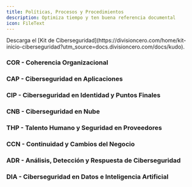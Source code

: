 ```yaml
---
title: Políticas, Procesos y Procedimientos
description: Optimiza tiempo y ten buena referencia documental
icon: FileText
---
```


<Callout>
  Descarga el [Kit de Ciberseguridad](https://divisioncero.com/home/kit-inicio-ciberseguridad?utm_source=docs.divisioncero.com/docs/kudo).
</Callout>


### COR - Coherencia Organizacional

<Cards>
  <Card
    href="/docs/kudo/politicas/politica-seguridad-informacion"
    title="🛡️ Política de Seguridad de la Información"
    description="Política general de seguridad de la información."
  />
  <Card
    href="/docs/kudo/politicas/declaracion-aplicabilidad"
    title="📡 Declaración de Aplicabilidad (SoA)"
    description="Declaración de aplicabilidad de controles."
  />
  <Card
    href="/docs/kudo/politicas/gobernanza-seguridad-informacion"
    title="👨‍💼 Gobernanza de la Seguridad de la Información"
    description="Gobernanza de la seguridad de la información."
  />
  <Card
    href="/docs/kudo/politicas/politica-marco-seguridad-informacion"
    title="🛡️ Política del Marco de Seguridad de la Información"
    description="Marco normativo de seguridad de la información."
  />
  <Card
    href="/docs/kudo/politicas/comite-seguridad-informacion"
    title="👥 Comité de Seguridad de la Información"
    description="Comité de seguridad de la información."
  />
  <Card
    href="/docs/kudo/politicas/compromiso-alta-direccion"
    title="📜 Compromiso de la Alta Dirección"
    description="Compromiso de la alta dirección."
  />
  <Card
    href="/docs/kudo/politicas/matriz-riesgos-seguridad-informacion"
    title="📄 Matriz de Riesgos de Seguridad de la Información"
    description="Matriz de riesgos de seguridad de la información."
  />
  <Card
    href="/docs/kudo/politicas/plan-medicion-evaluacion-controles"
    title="📊 Plan de Medición y Evaluación de Controles"
    description="Plan de medición y evaluación de controles."
  />
  <Card
    href="/docs/kudo/politicas/modelo-roles-gobernanza"
    title="👔 Modelo de Roles y Gobernanza de Seguridad"
    description="Modelo de roles y gobernanza de seguridad."
  />
  <Card
    href="/docs/kudo/politicas/politica-auditoria-interna"
    title="📝 Política de Auditoría Interna de Seguridad"
    description="Política de auditoría interna de seguridad."
  />
  <Card
    href="/docs/kudo/politicas/procedimiento-auditoria-tecnica"
    title="🔍 Procedimiento de Auditoría Técnica"
    description="Procedimiento de auditoría técnica."
  />
  <Card
    href="/docs/kudo/politicas/plan-anual-auditoria"
    title="📅 Plan Anual de Auditoría"
    description="Plan anual de auditoría."
  />
  <Card
    href="/docs/kudo/politicas/registro-plan-acciones-correctivas"
    title="✅ Registro y Plan de Acciones Correctivas"
    description="Registro y plan de acciones correctivas."
  />
  <Card
    href="/docs/kudo/politicas/gobernanza-corporativa-ciberseguridad"
    title="🏢 Política de Gobernanza Corporativa de Ciberseguridad"
    description="Política de gobernanza corporativa de ciberseguridad."
  />
  <Card
    href="/docs/kudo/politicas/matriz-riesgos-ciberseguridad"
    title="📈 Matriz de Riesgos de Ciberseguridad"
    description="Matriz de riesgos de ciberseguridad."
  />
  <Card
    href="/docs/kudo/politicas/plan-tratamiento-riesgos"
    title="⚠️ Plan de Tratamiento de Riesgos"
    description="Plan de tratamiento de riesgos."
  />
  <Card
    href="/docs/kudo/politicas/politica-cumplimiento-regulatorio-legal"
    title="⚖️ Política de Cumplimiento Regulatorio y Legal"
    description="Política de cumplimiento regulatorio y legal."
  />
</Cards>

### CAP - Ciberseguridad en Aplicaciones

<Cards>
  <Card 
    href="/docs/kudo/politicas/politica-desarrollo-seguro"
    title="👨‍💻 Política de Desarrollo Seguro"
    description="Política de desarrollo seguro de software."
  />
  <Card 
    href="/docs/kudo/politicas/estandar-codificacion-segura"
    title="🧩 Estándar de Codificación Segura"
    description="Estándares para la codificación segura de aplicaciones."
  />
  <Card 
    href="/docs/kudo/politicas/procedimientos-revision-codigo-pruebas"
    title="👀 Procedimientos de Revisión de Código y Pruebas de Seguridad"
    description="Procedimientos para revisión de código y pruebas de seguridad."
  />
  <Card 
    href="/docs/kudo/politicas/guias-integracion-segura-apis"
    title="🔗 Guías para la Integración Segura de APIs"
    description="Guías para la integración segura de APIs."
  />
  <Card 
    href="/docs/kudo/politicas/politica-interoperabilidad-nube"
    title="🌐 Política de Interoperabilidad en la Nube"
    description="Política de interoperabilidad en entornos de nube."
  />
  <Card 
    href="/docs/kudo/politicas/estrategia-migracion-portabilidad"
    title="🚚 Estrategia de Migración y Portabilidad"
    description="Estrategia de migración y portabilidad entre plataformas."
  />
</Cards>

### CIP - Ciberseguridad en Identidad y Puntos Finales

<Cards>
  <Card 
    href="/docs/kudo/politicas/politica-control-acceso"
    title="🔑 Política de Control de Acceso"
    description="Lineamientos para la gestión segura del acceso a sistemas."
  />
  <Card 
    href="/docs/kudo/politicas/procedimiento-alta-baja-usuarios"
    title="➕ Procedimiento de Alta y Baja de Usuarios"
    description="Proceso para habilitar y deshabilitar accesos a usuarios."
  />
  <Card 
    href="/docs/kudo/politicas/gestion-accesos-privilegiados"
    title="⭐ Gestión de Accesos Privilegiados (PAM)"
    description="Controles para proteger cuentas con permisos elevados."
  />
  <Card 
    href="/docs/kudo/politicas/registros-acceso-autenticacion"
    title="📜 Registros de Acceso y Autenticación"
    description="Monitoreo y auditoría de intentos de acceso y autenticación."
  />
  <Card 
    href="/docs/kudo/politicas/politica-gestion-endpoints"
    title="🖥️ Política de Gestión de Endpoints"
    description="Controles para la administración segura de dispositivos finales."
  />
  <Card 
    href="/docs/kudo/politicas/control-dispositivos-byod"
    title="📱 Control de Dispositivos BYOD"
    description="Lineamientos para dispositivos personales en el entorno corporativo."
  />
  <Card 
    href="/docs/kudo/politicas/gestion-parches-configuracion-endpoints"
    title="💻 Gestión de Parches y Configuración de Endpoints"
    description="Mantenimiento y configuración segura de dispositivos finales."
  />
</Cards>

### CNB - Ciberseguridad en Nube

<Cards>
  <Card 
    href="/docs/kudo/politicas/politica-seguridad-fisica-datacenter"
    title="🖥️ Política de Seguridad Física y Ambiental del Data Center"
    description="Controles para proteger el entorno físico del centro de datos."
  />
  <Card 
    href="/docs/kudo/politicas/control-acceso-fisico"
    title="🔒 Procedimiento de Control de Acceso Físico a Salas Críticas"
    description="Medidas para gestionar el acceso físico a áreas sensibles."
  />
  <Card 
    href="/docs/kudo/politicas/registro-visitantes-acceso-fisico"
    title="📋 Registro de Visitantes y Auditoría de Accesos Físicos"
    description="Control y seguimiento del acceso físico por terceros."
  />
  <Card 
    href="/docs/kudo/politicas/plan-continuidad-electrica"
    title="⚡ Plan de Continuidad Eléctrica y Control Ambiental"
    description="Planes ante fallos eléctricos, control HVAC e incendios."
  />
  <Card 
    href="/docs/kudo/politicas/procedimientos-contingencia-desastres"
    title="🚨 Procedimientos de Contingencia ante Desastres Físicos"
    description="Respuestas ante inundaciones, incendios y sismos."
  />
  <Card 
    href="/docs/kudo/politicas/validacion-cumplimiento-certificaciones"
    title="🏅 Validación de Cumplimiento con Certificaciones del Proveedor"
    description="Verificación de certificaciones ISO 27001, TIER, SSAE 18, entre otras."
  />
  <Card 
    href="/docs/kudo/politicas/politica-seguridad-entornos-virtuales"
    title="🖥️ Política de Seguridad en Entornos Virtuales"
    description="Controles para proteger máquinas virtuales y entornos virtualizados."
  />
  <Card 
    href="/docs/kudo/politicas/gestion-parches-hardening"
    title="🐞 Gestión de Parches y Endurecimiento (Hardening)"
    description="Actualización y fortalecimiento de configuraciones de seguridad."
  />
  <Card 
    href="/docs/kudo/politicas/control-seguridad-contenedores"
    title="📦 Control de Seguridad para Contenedores"
    description="Medidas de protección para entornos con contenedores."
  />
  <Card 
    href="/docs/kudo/politicas/politica-cifrado-datos"
    title="🔒 Política de Cifrado de Datos"
    description="Lineamientos para la protección de datos mediante cifrado."
  />
  <Card 
    href="/docs/kudo/politicas/inventario-ciclo-vida-llaves"
    title="🔑 Inventario y Ciclo de Vida de Llaves Criptográficas"
    description="Gestión del ciclo de vida de claves criptográficas."
  />
  <Card 
    href="/docs/kudo/politicas/gestion-certificados-digitales"
    title="📜 Gestión de Certificados Digitales"
    description="Administración y renovación de certificados digitales."
  />
</Cards>

### THP - Talento Humano y Seguridad en Proveedores

<Cards>
  <Card 
    href="/docs/kudo/politicas/politica-seguridad-ciclo-vida-empleado"
    title="👷 Política de Seguridad en el Ciclo de Vida del Empleado"
    description="Controles de seguridad desde el ingreso hasta la salida del colaborador."
  />
  <Card 
    href="/docs/kudo/politicas/acuerdo-confidencialidad"
    title="🤐 Acuerdo de Confidencialidad (NDA)"
    description="Compromiso legal de confidencialidad con empleados y terceros."
  />
  <Card 
    href="/docs/kudo/politicas/capacitacion-seguridad"
    title="🎓 Concienciación y Capacitación en Seguridad"
    description="Programa de formación en seguridad de la información."
  />
  <Card 
    href="/docs/kudo/politicas/proceso-salida-segura"
    title="🚪 Proceso Seguro de Salida (Offboarding)"
    description="Desvinculación controlada de empleados y revocación de accesos."
  />
  <Card 
    href="/docs/kudo/politicas/politica-evaluacion-terceros"
    title="🤝 Política de Evaluación y Monitoreo de Terceros"
    description="Revisión de seguridad para proveedores y aliados estratégicos."
  />
  <Card 
    href="/docs/kudo/politicas/diligencia-debida-proveedores-criticos"
    title="🕵️ Diligencia Debida a Proveedores Críticos"
    description="Evaluación de riesgos de proveedores con acceso a información sensible."
  />
  <Card 
    href="/docs/kudo/politicas/clausulas-seguridad-contratos"
    title="📜 Cláusulas de Seguridad en Contratos"
    description="Requisitos contractuales relacionados con la seguridad de la información."
  />
</Cards>

### CCN - Continuidad y Cambios del Negocio

<Cards>
  <Card 
    href="/docs/kudo/politicas/politica-continuidad-negocio"
    title="🛟 Política de Continuidad del Negocio"
    description="Lineamientos para garantizar la continuidad operativa de la organización."
  />
  <Card 
    href="/docs/kudo/politicas/plan-continuidad-operacional"
    title="🔄 Plan de Continuidad Operacional (BCP)"
    description="Estrategia para mantener operaciones críticas ante interrupciones."
  />
  <Card 
    href="/docs/kudo/politicas/plan-recuperacion-desastres"
    title="💾 Plan de Recuperación ante Desastres (DRP)"
    description="Procedimientos para recuperar la infraestructura ante incidentes graves."
  />
  <Card 
    href="/docs/kudo/politicas/estrategia-pruebas-bcp-drp"
    title="🧪 Estrategia de Pruebas de BCP/DRP"
    description="Metodología para validar planes de continuidad y recuperación."
  />
  <Card 
    href="/docs/kudo/politicas/politica-gestion-cambios"
    title="🛠️ Política de Gestión de Cambios"
    description="Normativa para gestionar cambios en los sistemas de información."
  />
  <Card 
    href="/docs/kudo/politicas/proceso-control-versiones"
    title="🌿 Proceso de Control de Versiones"
    description="Lineamientos para la gestión de versiones del software."
  />
  <Card 
    href="/docs/kudo/politicas/registro-cambios-criticos-produccion"
    title="🕒 Registro de Cambios Críticos en Producción"
    description="Historial de cambios relevantes aplicados en entornos productivos."
  />
</Cards>

### ADR - Análisis, Detección y Respuesta de Ciberseguridad

<Cards>
  <Card 
    href="/docs/kudo/politicas/politica-gestion-vulnerabilidades"
    title="🐞 Política de Gestión de Vulnerabilidades"
    description="Lineamientos para identificar, evaluar y tratar vulnerabilidades."
  />
  <Card 
    href="/docs/kudo/politicas/escaneo-continuo-vulnerabilidades"
    title="🔄 Escaneo Continuo de Vulnerabilidades"
    description="Supervisión continua para detectar debilidades en los sistemas."
  />
  <Card 
    href="/docs/kudo/politicas/plan-remediacion-excepciones"
    title="🛠️ Plan de Remediación y Excepciones Justificadas"
    description="Acciones correctivas y manejo formal de excepciones a parches."
  />
  <Card 
    href="/docs/kudo/politicas/politica-monitoreo-eventos-seguridad"
    title="👁️ Política de Monitoreo de Eventos de Seguridad"
    description="Directrices para la supervisión de eventos en los sistemas."
  />
  <Card 
    href="/docs/kudo/politicas/correlacion-eventos-siem"
    title="📉 Correlación de Eventos y SIEM"
    description="Uso de plataformas SIEM para análisis y alertas de seguridad."
  />
  <Card 
    href="/docs/kudo/politicas/plan-respuesta-incidentes"
    title="🐛 Plan de Respuesta a Incidentes (IRP)"
    description="Procedimientos estructurados para tratar incidentes de seguridad."
  />
  <Card 
    href="/docs/kudo/politicas/registro-retencion-logs"
    title="🗂️ Registro y Retención de Logs"
    description="Política de almacenamiento y conservación de registros."
  />
  <Card 
    href="/docs/kudo/politicas/politica-gestion-incidentes"
    title="🚨 Política de Gestión de Incidentes"
    description="Normativa para el manejo de incidentes de ciberseguridad."
  />
  <Card 
    href="/docs/kudo/politicas/proceso-investigacion-forense-digital"
    title="🔍 Proceso de Investigación Forense Digital"
    description="Procedimientos para analizar incidentes mediante evidencia digital."
  />
  <Card 
    href="/docs/kudo/politicas/registro-incidentes-lecciones-aprendidas"
    title="📋 Registro de Incidentes y Lecciones Aprendidas"
    description="Documentación de eventos y mejoras tras la respuesta a incidentes."
  />
</Cards>

### DIA - Ciberseguridad en Datos e Inteligencia Artificial

<Cards>
  <Card 
    href="/docs/kudo/politicas/politica-proteccion-datos-personales"
    title="🛡️ Política de Protección de Datos Personales y Sensibles"
    description="Normativa para proteger la información personal y confidencial."
  />
  <Card 
    href="/docs/kudo/politicas/clasificacion-informacion"
    title="🗂️ Clasificación de la Información"
    description="Criterios para clasificar y manejar la información según su sensibilidad."
  />
  <Card 
    href="/docs/kudo/politicas/politica-retencion-eliminacion-segura"
    title="🗑️ Política de Retención y Eliminación Segura de Información"
    description="Lineamientos para conservar y eliminar información de forma segura."
  />
  <Card 
    href="/docs/kudo/politicas/mecanismos-cifrado"
    title="🔐 Mecanismos de Cifrado en Reposo y en Tránsito"
    description="Controles criptográficos para proteger datos almacenados y transmitidos."
  />
</Cards>


